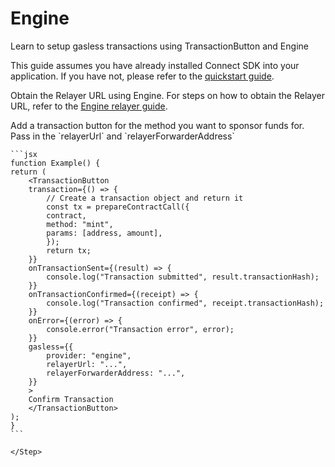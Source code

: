 
# Engine

Learn to setup gasless transactions using TransactionButton and Engine

This guide assumes you have already installed Connect SDK into your application. If you have not, please refer to the [quickstart guide](/connect/quickstart). 

<Steps>

<Step title="Relayer URL">

Obtain the Relayer URL using Engine. For steps on how to obtain the Relayer URL, refer to the [Engine relayer guide](/engine/features/relayers).

</Step>


<Step title="Add transaction button">
    Add a transaction button for the method you want to sponsor funds for. Pass in the `relayerUrl` and `relayerForwarderAddress`

    ```jsx
    function Example() {
    return (
        <TransactionButton
        transaction={() => {
            // Create a transaction object and return it
            const tx = prepareContractCall({
            contract,
            method: "mint",
            params: [address, amount],
            });
            return tx;
        }}
        onTransactionSent={(result) => {
            console.log("Transaction submitted", result.transactionHash);
        }}
        onTransactionConfirmed={(receipt) => {
            console.log("Transaction confirmed", receipt.transactionHash);
        }}
        onError={(error) => {
            console.error("Transaction error", error);
        }}
        gasless={{
            provider: "engine",
            relayerUrl: "...",
            relayerForwarderAddress: "...",
        }}
        >
        Confirm Transaction
        </TransactionButton>
    );
    }
    ```

    </Step>

</Steps>